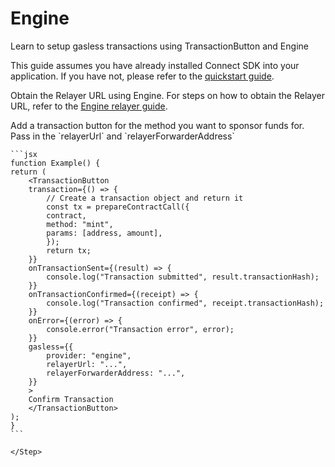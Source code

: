 
# Engine

Learn to setup gasless transactions using TransactionButton and Engine

This guide assumes you have already installed Connect SDK into your application. If you have not, please refer to the [quickstart guide](/connect/quickstart). 

<Steps>

<Step title="Relayer URL">

Obtain the Relayer URL using Engine. For steps on how to obtain the Relayer URL, refer to the [Engine relayer guide](/engine/features/relayers).

</Step>


<Step title="Add transaction button">
    Add a transaction button for the method you want to sponsor funds for. Pass in the `relayerUrl` and `relayerForwarderAddress`

    ```jsx
    function Example() {
    return (
        <TransactionButton
        transaction={() => {
            // Create a transaction object and return it
            const tx = prepareContractCall({
            contract,
            method: "mint",
            params: [address, amount],
            });
            return tx;
        }}
        onTransactionSent={(result) => {
            console.log("Transaction submitted", result.transactionHash);
        }}
        onTransactionConfirmed={(receipt) => {
            console.log("Transaction confirmed", receipt.transactionHash);
        }}
        onError={(error) => {
            console.error("Transaction error", error);
        }}
        gasless={{
            provider: "engine",
            relayerUrl: "...",
            relayerForwarderAddress: "...",
        }}
        >
        Confirm Transaction
        </TransactionButton>
    );
    }
    ```

    </Step>

</Steps>